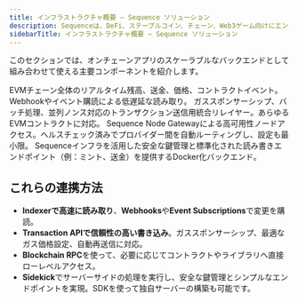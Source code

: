 ```yaml
---
title: インフラストラクチャ概要 — Sequence ソリューション
description: Sequenceは、DeFi、ステーブルコイン、チェーン、Web3ゲーム向けにエンドツーエンドのオンチェーンインフラを提供します。リアルタイムデータ（Indexer）、トランザクション送信（Transaction API）、ノードアクセス（Blockchain RPC）、Docker化されたバックエンド（Sidekick）をカバー。
sidebarTitle: インフラストラクチャ概要 — Sequence ソリューション
---
```


このセクションでは、オンチェーンアプリのスケーラブルなバックエンドとして組み合わせて使える主要コンポーネントを紹介します。

<CardGroup>
  <Card title="Indexer" href="/solutions/indexer/overview">
    EVMチェーン全体のリアルタイム残高、送金、価格、コントラクトイベント。Webhookやイベント購読による低遅延な読み取り。
  </Card>

  <Card title="トランザクションAPI" href="/solutions/infrastructure/transaction-api">
    ガススポンサーシップ、バッチ処理、並列ノンス対応のトランザクション送信用統合リレイヤー。あらゆるEVMコントラクトに対応。
  </Card>

  <Card title="Blockchain RPC" href="/solutions/infrastructure/blockchain-rpc">
    Sequence Node Gatewayによる高可用性ノードアクセス。ヘルスチェック済みでプロバイダー間を自動ルーティングし、設定も最小限。
  </Card>

  <Card title="Sidekick" href="/solutions/infrastructure/sidekick">
    Sequenceインフラを活用した安全な鍵管理と標準化された読み書きエンドポイント（例：ミント、送金）を提供するDocker化バックエンド。
  </Card>
</CardGroup>

## これらの連携方法

- **Indexerで高速に読み取り**、**Webhooks**や**Event Subscriptions**で変更を購読。
- **Transaction APIで信頼性の高い書き込み**。ガススポンサーシップ、最適なガス価格設定、自動再送信に対応。
- **Blockchain RPC**を使って、必要に応じてコントラクトやライブラリへ直接ローレベルアクセス。
- **Sidekick**でサーバーサイドの処理を実行し、安全な鍵管理とシンプルなエンドポイントを実現。SDKを使って独自サーバーの構築も可能です。